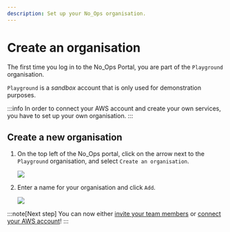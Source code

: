 ```yaml
---
description: Set up your No_Ops organisation.
---
```



# Create an organisation

The first time you log in to the No_Ops Portal, you are part of the `Playground` organisation.

`Playground` is a _sandbox_ account that is only used for demonstration purposes.

:::info
In order to connect your AWS account and create your own services, you have to set up your own organisation.
:::

## Create a new organisation

1. On the top left of the No_Ops portal, click on the arrow next to the `Playground` organisation, and select `Create an organisation`.

   <Image src="/docs/organisation/create_organisation.webp" />

2. Enter a name for your organisation and click `Add`.

   <Image src="/docs/organisation/organisation_name.webp" />

:::note[Next step]
You can now either [invite your team members](./invite-team-members.mdx) or [connect your AWS account](../connect-aws-account.mdx)!
:::
